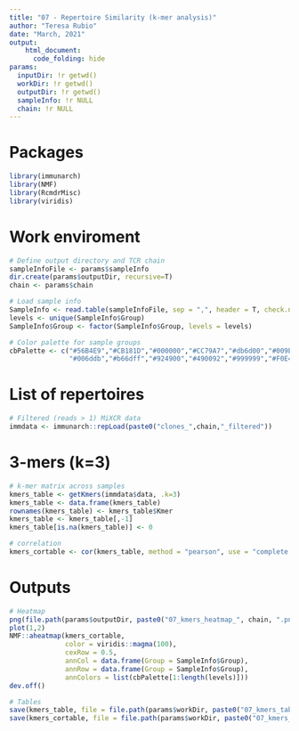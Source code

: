 ```yaml
---
title: "07 - Repertoire Similarity (k-mer analysis)"
author: "Teresa Rubio"
date: "March, 2021"
output:
    html_document:
      code_folding: hide
params:
  inputDir: !r getwd()
  workDir: !r getwd()
  outputDir: !r getwd()
  sampleInfo: !r NULL
  chain: !r NULL
---
```


# Packages
```r
library(immunarch)
library(NMF)
library(RcmdrMisc)
library(viridis)
```

# Work enviroment
```r
# Define output directory and TCR chain
sampleInfoFile <- params$sampleInfo
dir.create(params$outputDir, recursive=T)
chain <- params$chain

# Load sample info
SampleInfo <- read.table(sampleInfoFile, sep = ",", header = T, check.names = F)
levels <- unique(SampleInfo$Group)
SampleInfo$Group <- factor(SampleInfo$Group, levels = levels)

# Color palette for sample groups
cbPalette <- c("#56B4E9","#CB181D","#000000","#CC79A7","#db6d00","#009E73",
               "#006ddb","#b66dff","#924900","#490092","#999999","#F0E442")
```

# List of repertoires
```r
# Filtered (reads > 1) MiXCR data
immdata <- immunarch::repLoad(paste0("clones_",chain,"_filtered"))
```

# 3-mers (k=3)
```r
# k-mer matrix across samples
kmers_table <- getKmers(immdata$data, .k=3)
kmers_table <- data.frame(kmers_table)
rownames(kmers_table) <- kmers_table$Kmer
kmers_table <- kmers_table[,-1]
kmers_table[is.na(kmers_table)] <- 0

# correlation
kmers_cortable <- cor(kmers_table, method = "pearson", use = "complete.obs")
```

# Outputs
```r
# Heatmap
png(file.path(params$outputDir, paste0("07_kmers_heatmap_", chain, ".png")), height = 20, width = 23, units = "cm", res = 300)
plot(1,2)
NMF::aheatmap(kmers_cortable,
              color = viridis::magma(100),
              cexRow = 0.5,
              annCol = data.frame(Group = SampleInfo$Group),
              annRow = data.frame(Group = SampleInfo$Group),
              annColors = list(cbPalette[1:length(levels)]))
dev.off()

# Tables
save(kmers_table, file = file.path(params$workDir, paste0("07_kmers_table_", chain, ".Rda")))
save(kmers_cortable, file = file.path(params$workDir, paste0("07_kmers_cortable_", chain, ".Rda")))
```
